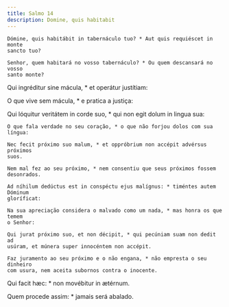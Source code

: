 ```yaml
---
title: Salmo 14
description: Domine, quis habitabit
---
```


<div class="side-by-side not-content">

    Dómine, quis habitábit in tabernáculo tuo? * Aut quis requiéscet in monte
    sancto tuo?

    Senhor, quem habitará no vosso tabernáculo? * Ou quem descansará no vosso
    santo monte?
  </span>

Qui ingréditur sine mácula, * et operátur justítiam:

O que vive sem mácula, * e pratica a justiça:

  <span>
    Qui lóquitur veritátem in corde suo, * qui non egit dolum in lingua sua:

    O que fala verdade no seu coração, * o que não forjou dolos com sua língua:

    Nec fecit próximo suo malum, * et oppróbrium non accépit advérsus próximos
    suos.

    Nem mal fez ao seu próximo, * nem consentiu que seus próximos fossem
    desonrados.

    Ad níhilum dedúctus est in conspéctu ejus malígnus: * timéntes autem Dóminum
    gloríficat:

    Na sua apreciação considera o malvado como um nada, * mas honra os que temem
    o Senhor:

    Qui jurat próximo suo, et non décipit, * qui pecúniam suam non dedit ad
    usúram, et múnera super innocéntem non accépit.

    Faz juramento ao seu próximo e o não engana, * não empresta o seu dinheiro
    com usura, nem aceita subornos contra o inocente.
  </span>

Qui facit hæc: * non movébitur in ætérnum.

Quem procede assim: * jamais será abalado.

</div>
